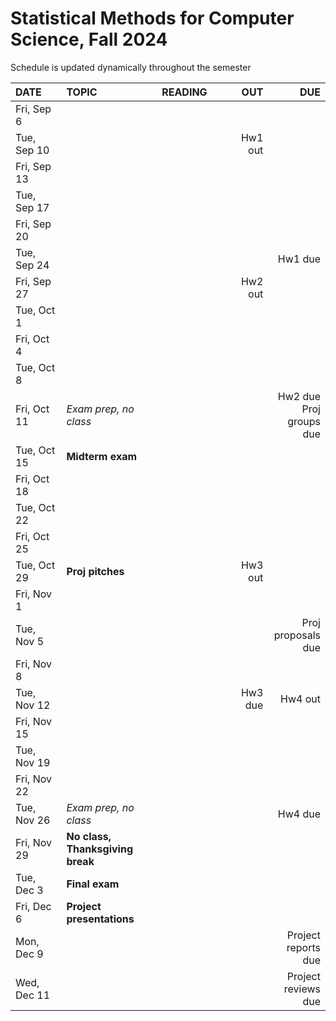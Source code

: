 <h1> Statistical Methods for Computer Science, Fall 2024 </h1>
Schedule is updated dynamically throughout the semester
</br>

<font size="3">

| DATE        | TOPIC            |READING     |      OUT |        DUE |
| :---------   |:-----------------|:-----------| --------:| ----------:|
| Fri, Sep 6  | |  |  | |
| Tue, Sep 10 | |  |Hw1 out| |
| Fri, Sep 13 | |  |  | |
| Tue, Sep 17 | |  |  | |
| Fri, Sep 20 | |  |  | |
| Tue, Sep 24 | |  |  |Hw1 due|
| Fri, Sep 27 | |  |Hw2 out| |
| Tue, Oct 1  | |  |  | |
| Fri, Oct 4  | |  |  | |
| Tue, Oct 8  | |  |  | |
| Fri, Oct 11 | *Exam prep, no class*|  |  |Hw2 due</br>Proj groups due|
| Tue, Oct 15 |  **Midterm exam** |  |  | |
| Fri, Oct 18 | |  |  | |
| Tue, Oct 22 | |  |  | |
| Fri, Oct 25 | |  |  | |
| Tue, Oct 29 | **Proj pitches**|  |Hw3 out| |
| Fri, Nov 1  | |  |  | |
| Tue, Nov 5  | |  |  |Proj proposals due|
| Fri, Nov 8  | |  |  | |
| Tue, Nov 12 | |  |Hw3 due|Hw4 out|
| Fri, Nov 15 | |  |  | |
| Tue, Nov 19 | |  |  | |
| Fri, Nov 22 | |  |  | |
| Tue, Nov 26 |*Exam prep, no class* |  |  |Hw4 due|
| Fri, Nov 29  | **No class, Thanksgiving break**      |            |          | |
| Tue, Dec 3  | **Final exam**   |            |          |            |
| Fri, Dec 6 | **Project presentations**  |  |          |            |
| Mon, Dec 9 |                  |            |          | Project reports due           |
| Wed, Dec 11 |                  |            |          | Project reviews due           |
</font>






